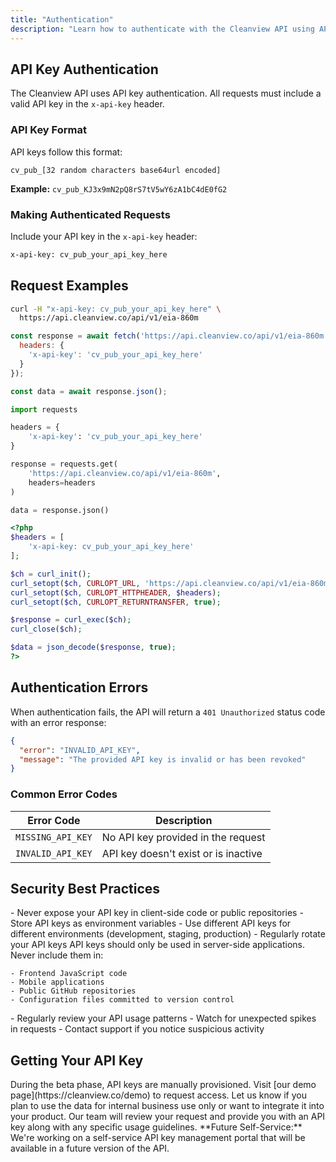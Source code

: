 ```yaml
---
title: "Authentication"
description: "Learn how to authenticate with the Cleanview API using API keys"
---
```


## API Key Authentication

The Cleanview API uses API key authentication. All requests must include a valid API key in the `x-api-key` header.

### API Key Format

API keys follow this format:

```
cv_pub_[32 random characters base64url encoded]
```

**Example:** `cv_pub_KJ3x9mN2pQ8rS7tV5wY6zA1bC4dE0fG2`

### Making Authenticated Requests

Include your API key in the `x-api-key` header:

```bash
x-api-key: cv_pub_your_api_key_here
```

## Request Examples

<CodeGroup>

```bash cURL
curl -H "x-api-key: cv_pub_your_api_key_here" \
  https://api.cleanview.co/api/v1/eia-860m
```


```javascript JavaScript
const response = await fetch('https://api.cleanview.co/api/v1/eia-860m', {
  headers: {
    'x-api-key': 'cv_pub_your_api_key_here'
  }
});

const data = await response.json();
```


```python Python
import requests

headers = {
    'x-api-key': 'cv_pub_your_api_key_here'
}

response = requests.get(
    'https://api.cleanview.co/api/v1/eia-860m',
    headers=headers
)

data = response.json()
```


```php PHP
<?php
$headers = [
    'x-api-key: cv_pub_your_api_key_here'
];

$ch = curl_init();
curl_setopt($ch, CURLOPT_URL, 'https://api.cleanview.co/api/v1/eia-860m');
curl_setopt($ch, CURLOPT_HTTPHEADER, $headers);
curl_setopt($ch, CURLOPT_RETURNTRANSFER, true);

$response = curl_exec($ch);
curl_close($ch);

$data = json_decode($response, true);
?>
```

</CodeGroup>

## Authentication Errors

When authentication fails, the API will return a `401 Unauthorized` status code with an error response:

```json
{
  "error": "INVALID_API_KEY",
  "message": "The provided API key is invalid or has been revoked"
}
```

### Common Error Codes

| Error Code        | Description                          |
| ----------------- | ------------------------------------ |
| `MISSING_API_KEY` | No API key provided in the request   |
| `INVALID_API_KEY` | API key doesn't exist or is inactive |

## Security Best Practices

<AccordionGroup>
  <Accordion title="Keep Your API Key Secure" icon="shield-check">
    - Never expose your API key in client-side code or public repositories
    - Store API keys as environment variables
    - Use different API keys for different environments (development, staging, production)
    - Regularly rotate your API keys
  </Accordion>
  <Accordion title="Server-Side Only" icon="server">
    API keys should only be used in server-side applications. Never include them in:

    - Frontend JavaScript code
    - Mobile applications
    - Public GitHub repositories
    - Configuration files committed to version control
  </Accordion>
  <Accordion title="Monitor Usage" icon="eye">
    - Regularly review your API usage patterns
    - Watch for unexpected spikes in requests
    - Contact support if you notice suspicious activity
  </Accordion>
</AccordionGroup>

## Getting Your API Key

<Steps>
  <Step title="Schedule a demo">
    During the beta phase, API keys are manually provisioned. Visit [our demo page](https://cleanview.co/demo) to request access.
  </Step>
  <Step title="Tell us how you plan to use the API">
    Let us know if you plan to use the data for internal business use only or want to integrate it into your product.
  </Step>
  <Step title="Receive your key">
    Our team will review your request and provide you with an API key along with any specific usage guidelines.
  </Step>
</Steps>

<Note>
  **Future Self-Service:** We're working on a self-service API key management portal that will be available in a future version of the API.
</Note>